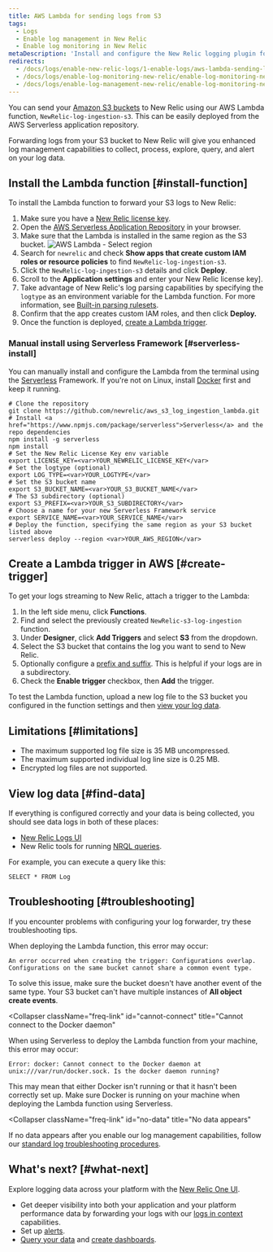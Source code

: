 ```yaml
---
title: AWS Lambda for sending logs from S3
tags:
  - Logs
  - Enable log management in New Relic
  - Enable log monitoring in New Relic
metaDescription: 'Install and configure the New Relic logging plugin for AWS Lambda with S3, so you can use enhanced log management capabilities.'
redirects:
  - /docs/logs/enable-new-relic-logs/1-enable-logs/aws-lambda-sending-logs-s3
  - /docs/logs/enable-log-monitoring-new-relic/enable-log-monitoring-new-relic/aws-lambda-sending-logs-s3
  - /docs/logs/enable-log-management-new-relic/enable-log-monitoring-new-relic/aws-lambda-sending-logs-s3
---
```


You can send your [Amazon S3 buckets](https://aws.amazon.com/s3/) to New Relic using our AWS Lambda function, `NewRelic-log-ingestion-s3`. This can be easily deployed from the AWS Serverless application repository.

Forwarding logs from your S3 bucket to New Relic will give you enhanced log management capabilities to collect, process, explore, query, and alert on your log data.

## Install the Lambda function [#install-function]

To install the Lambda function to forward your S3 logs to New Relic:

1. Make sure you have a [New Relic license key](/docs/accounts/install-new-relic/account-setup/license-key).
2. Open the [AWS Serverless Application Repository](https://serverlessrepo.aws.amazon.com/applications) in your browser.
3. Make sure that the Lambda is installed in the same region as the S3 bucket.
   ![AWS Lambda - Select region](src/images/aws-lambdaselect-region.png 'AWS Lambda - Select region')
4. Search for `newrelic` and check **Show apps that create custom IAM roles or resource policies** to find `NewRelic-log-ingestion-s3`.
5. Click the `NewRelic-log-ingestion-s3` details and click **Deploy**.
6. Scroll to the **Application settings** and enter your New Relic license key].
7. Take advantage of New Relic's log parsing capabilities by specifying the `logtype` as an environment variable for the Lambda function. For more information, see [Built-in parsing rulesets](/docs/logs/new-relic-logs/ui-data/new-relic-logs-parsing-built-rules-custom-parsing#built-in-rules).
8. Confirm that the app creates custom IAM roles, and then click **Deploy.**
9. Once the function is deployed, [create a Lambda trigger](#create-trigger).

### Manual install using Serverless Framework [#serverless-install]

You can manually install and configure the Lambda from the terminal using the [Serverless](https://www.npmjs.com/package/serverless) Framework. If you're not on Linux, install [Docker](https://docs.docker.com/get-docker/) first and keep it running.

```
# Clone the repository
git clone https://github.com/newrelic/aws_s3_log_ingestion_lambda.git
# Install <a href="https://www.npmjs.com/package/serverless">Serverless</a> and the repo dependencies
npm install -g serverless
npm install
# Set the New Relic License Key env variable
export LICENSE_KEY=<var>YOUR_NEWRELIC_LICENSE_KEY</var>
# Set the logtype (optional)
export LOG_TYPE=<var>YOUR_LOGTYPE</var>
# Set the S3 bucket name
export S3_BUCKET_NAME=<var>YOUR_S3_BUCKET_NAME</var>
# The S3 subdirectory (optional)
export S3_PREFIX=<var>YOUR_S3_SUBDIRECTORY</var>
# Choose a name for your new Serverless Framework service
export SERVICE_NAME=<var>YOUR_SERVICE_NAME</var>
# Deploy the function, specifying the same region as your S3 bucket listed above
serverless deploy --region <var>YOUR_AWS_REGION</var>
```

## Create a Lambda trigger in AWS [#create-trigger]

To get your logs streaming to New Relic, attach a trigger to the Lambda:

1. In the left side menu, click **Functions**.
2. Find and select the previously created `NewRelic-s3-log-ingestion` function.
3. Under **Designer**, click **Add Triggers** and select **S3** from the dropdown.
4. Select the S3 bucket that contains the log you want to send to New Relic.
5. Optionally configure a [prefix and suffix](https://aws.amazon.com/blogs/compute/amazon-s3-adds-prefix-and-suffix-filters-for-lambda-function-triggering/). This is helpful if your logs are in a subdirectory.
6. Check the **Enable trigger** checkbox, then **Add** the trigger.

To test the Lambda function, upload a new log file to the S3 bucket you configured in the function settings and then [view your log data](#find-data).

## Limitations [#limitations]

- The maximum supported log file size is 35 MB uncompressed.
- The maximum supported individual log line size is 0.25 MB.
- Encrypted log files are not supported.

## View log data [#find-data]

If everything is configured correctly and your data is being collected, you should see data logs in both of these places:

- [New Relic Logs UI](https://one.newrelic.com/launcher/logger.log-launcher)
- New Relic tools for running [NRQL queries](/docs/chart-builder/use-chart-builder/choose-data/use-advanced-nrql-mode-specify-data).

For example, you can execute a query like this:

```
SELECT * FROM Log
```

## Troubleshooting [#troubleshooting]

If you encounter problems with configuring your log forwarder, try these troubleshooting tips.

<CollapserGroup>
  <Collapser
    className="freq-link"
    id="config-overlap"
    title="Configuration overlap"
  >

When deploying the Lambda function, this error may occur:

```
An error occurred when creating the trigger: Configurations overlap. Configurations on the same bucket cannot share a common event type.
```

To solve this issue, make sure the bucket doesn't have another event of the same type. Your S3 bucket can't have multiple instances of **All object create events**.

  </Collapser>

  <Collapser
    className="freq-link"
    id="cannot-connect"
    title="Cannot connect to the Docker daemon"
  >

When using Serverless to deploy the Lambda function from your machine, this error may occur:

```
Error: docker: Cannot connect to the Docker daemon at unix:///var/run/docker.sock. Is the docker daemon running?
```

This may mean that either Docker isn't running or that it hasn't been correctly set up. Make sure Docker is running on your machine when deploying the Lambda function using Serverless.

  </Collapser>

  <Collapser
    className="freq-link"
    id="no-data"
    title="No data appears"
  >

If no data appears after you enable our log management capabilities, follow our [standard log troubleshooting procedures](/docs/logs/log-management/troubleshooting/no-log-data-appears-ui/).

  </Collapser>
</CollapserGroup>

## What's next? [#what-next]

Explore logging data across your platform with the [New Relic One UI](/docs/logs/log-management/ui-data/use-logs-ui/).

- Get deeper visibility into both your application and your platform performance data by forwarding your logs with our [logs in context](/docs/logs/enable-log-management-new-relic/configure-logs-context/configure-logs-context-apm-agents/) capabilities.
- Set up [alerts](/docs/alerts-applied-intelligence/new-relic-alerts/alert-conditions/create-alert-conditions/).
- [Query your data](/docs/query-your-data/explore-query-data/get-started/introduction-querying-new-relic-data/) and [create dashboards](/docs/query-your-data/explore-query-data/dashboards/introduction-dashboards/).
